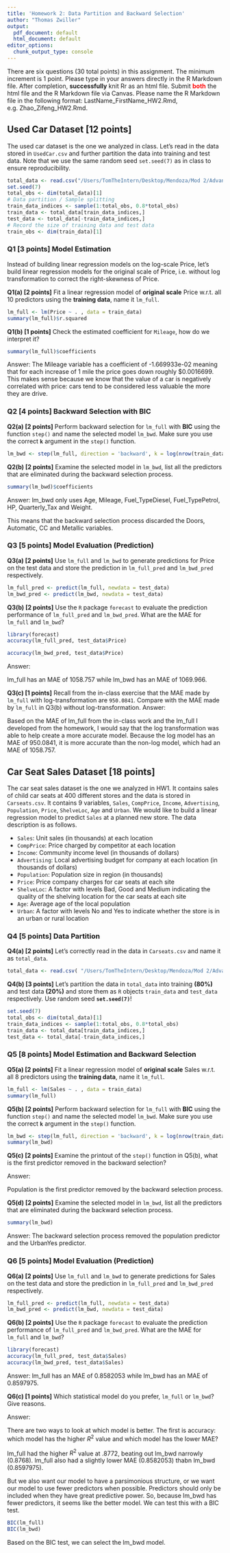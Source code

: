```yaml
---
title: 'Homework 2: Data Partition and Backward Selection'
author: "Thomas Zwiller"
output:
  pdf_document: default
  html_document: default
editor_options:
  chunk_output_type: console
---
```


There are six questions (30 total points) in this assignment. The minimum increment is 1 point. Please type in your answers directly in the R Markdown file. After completion, **successfully** knit Rr as an html file. Submit <span style="color:red">**both**</span>  the html file and the R Markdown file via Canvas. Please name the R Markdown file in the following format: LastName_FirstName_HW2.Rmd, e.g. Zhao_Zifeng_HW2.Rmd.


## Used Car Dataset [12 points]
The used car dataset is the one we analyzed in class. Let's read in the data stored in `UsedCar.csv` and further partition the data into training and test data. Note that we use the same random seed `set.seed(7)` as in class to ensure reproducibility.

```r
total_data <- read.csv("/Users/TomTheIntern/Desktop/Mendoza/Mod 2/Advanced Stats/Hmwk 2/UsedCar.csv", header=T, stringsAsFactors=T)
set.seed(7)
total_obs <- dim(total_data)[1]
# Data partition / Sample splitting
train_data_indices <- sample(1:total_obs, 0.8*total_obs)
train_data <- total_data[train_data_indices,]
test_data <- total_data[-train_data_indices,]
# Record the size of training data and test data
train_obs <- dim(train_data)[1]
```


### **Q1 [3 points]** Model Estimation
Instead of building linear regression models on the log-scale Price, let's build linear regression models for the original scale of Price, i.e. without log transformation to correct the right-skewness of Price.

**Q1(a) [2 points]**
Fit a linear regression model of **original scale** Price w.r.t. all 10 predictors using the **training data**, name it `lm_full`.
```r

lm_full <- lm(Price ~ . , data = train_data)
summary(lm_full)$r.squared

```

**Q1(b) [1 points]**
Check the estimated coefficient for `Mileage`, how do we interpret it?
```r

summary(lm_full)$coefficients

```

Answer: The Mileage variable has a coefficient of -1.669933e-02 meaning that for each increase of 1 mile the price goes down roughly $0.0016699. This makes sense because we know that the value of a car is negatively correlated with price: cars tend to be considered less valuable the more they are drive. 

### **Q2 [4 points]** Backward Selection with BIC

**Q2(a) [2 points]**
Perform backward selection for `lm_full` with **BIC** using the function `step()` and name the selected model `lm_bwd`. Make sure you use the correct **`k`** argument in the `step()` function.
```r

lm_bwd <- step(lm_full, direction = 'backward', k = log(nrow(train_data)))

```

**Q2(b) [2 points]**
Examine the selected model in `lm_bwd`, list all the predictors that are eliminated during the backward selection process.
```r

summary(lm_bwd)$coefficients

```

Answer: lm_bwd only uses Age, Mileage, Fuel_TypeDiesel, Fuel_TypePetrol, HP, Quarterly_Tax and Weight. 

This means that the backward selection process discarded the Doors, Automatic, CC and Metallic variables. 


### **Q3 [5 points]** Model Evaluation (Prediction)

**Q3(a) [2 points]**
Use `lm_full` and `lm_bwd` to generate predictions for Price on the test data and store the prediction in `lm_full_pred` and `lm_bwd_pred` respectively.
```r

lm_full_pred <- predict(lm_full, newdata = test_data)
lm_bwd_pred <- predict(lm_bwd, newdata = test_data)

```

**Q3(b) [2 points]**
Use the `R` package `forecast` to evaluate the prediction performance of `lm_full_pred` and `lm_bwd_pred`. What are the MAE for `lm_full` and `lm_bwd`?
```r
library(forecast)
accuracy(lm_full_pred, test_data$Price)

accuracy(lm_bwd_pred, test_data$Price)

```

Answer:

lm_full has an MAE of 1058.757 while lm_bwd has an MAE of 1069.966.

**Q3(c) [1 points]**
Recall from the in-class exercise that the MAE made by `lm_full` with log-transformation are `950.0841`. Compare with the MAE made by `lm_full` in Q3(b) without log-transformation. 
Answer:

Based on the MAE of lm_full from the in-class work and the lm_full I developed from the homework, I would say that the log transformation was able to help create a more accurate model. Because the log model has an MAE of 950.0841, it is more accurate than the non-log model, which had an MAE of 1058.757. 


## Car Seat Sales Dataset [18 points]
The car seat sales dataset is the one we analyzed in HW1. It contains sales of child car seats at 400 different stores and the data is stored in `Carseats.csv`. It contains 9 variables, `Sales`, `CompPrice`, `Income`, `Advertising`, `Population`, `Price`, `ShelveLoc`, `Age` and `Urban`. We would like to build a linear regression model to predict `Sales` at a planned new store. The data description is as follows.

+ `Sales`: Unit sales (in thousands) at each location
+ `CompPrice`: Price charged by competitor at each location
+ `Income`: Community income level (in thousands of dollars)
+ `Advertising`: Local advertising budget for company at each location (in thousands of dollars)
+ `Population`: Population size in region (in thousands)
+ `Price`: Price company charges for car seats at each site
+ `ShelveLoc`: A factor with levels Bad, Good and Medium indicating the quality of the shelving location for the car seats at each site
+ `Age`: Average age of the local population
+ `Urban`: A factor with levels No and Yes to indicate whether the store is in an urban or rural location


###  **Q4 [5 points]** Data Partition
**Q4(a) [2 points]**
Let's correctly read in the data in `Carseats.csv` and name it as `total_data`. 
```r

total_data <- read.csv( "/Users/TomTheIntern/Desktop/Mendoza/Mod 2/Advanced Stats/Hmwk 2/Carseats.csv", header = TRUE)

```

**Q4(b) [3 points]**
Let's partition the data in `total_data` into training **(80%)** and test data **(20%)** and store them as `R` objects `train_data` and `test_data` respectively. Use random seed **`set.seed(7)`**!
```r
set.seed(7)
total_obs <- dim(total_data)[1]
train_data_indices <- sample(1:total_obs, 0.8*total_obs)
train_data <- total_data[train_data_indices,]
test_data <- total_data[-train_data_indices,]
```

### **Q5 [8 points]** Model Estimation and Backward Selection

**Q5(a) [2 points]**
Fit a linear regression model of **original scale** Sales w.r.t. all 8 predictors using the **training data**, name it `lm_full`.
```r

lm_full <- lm(Sales ~ . , data = train_data)
summary(lm_full)

```

**Q5(b) [2 points]**
Perform backward selection for `lm_full` with **BIC** using the function `step()` and name the selected model `lm_bwd`. Make sure you use the correct **`k`** argument in the `step()` function.
```r

lm_bwd <- step(lm_full, direction = 'backward', k = log(nrow(train_data)))
summary(lm_bwd)

```


**Q5(c) [2 points]**
Examine the printout of the `step()` function in Q5(b), what is the first predictor removed in the backward selection?

Answer: 

Population is the first predictor removed by the backward selection process.

**Q5(d) [2 points]**
Examine the selected model in `lm_bwd`, list all the predictors that are eliminated during the backward selection process.
```r

summary(lm_bwd)

```

Answer: The backward selection process removed the population predictor and the UrbanYes predictor. 

### **Q6 [5 points]** Model Evaluation (Prediction)
**Q6(a) [2 points]**
Use `lm_full` and `lm_bwd` to generate predictions for Sales on the test data and store the prediction in `lm_full_pred` and `lm_bwd_pred` respectively.
```r

lm_full_pred <- predict(lm_full, newdata = test_data)
lm_bwd_pred <- predict(lm_bwd, newdata = test_data)


```

**Q6(b) [2 points]**
Use the `R` package `forecast` to evaluate the prediction performance of `lm_full_pred` and `lm_bwd_pred`. What are the MAE for `lm_full` and `lm_bwd`?
```r

library(forecast)
accuracy(lm_full_pred, test_data$Sales)
accuracy(lm_bwd_pred, test_data$Sales)

```

Answer: lm_full has an MAE of 0.8582053 while lm_bwd has an MAE of 0.8597975.

**Q6(c) [1 points]**
Which statistical model do you prefer, `lm_full` or `lm_bwd`? Give reasons.

Answer:

There are two ways to look at which model is better. The first is accuracy: which model has the higher $R^2$ value and which model has the lower MAE?

lm_full had the higher $R^2$ value at .8772, beating out lm_bwd narrowly (0.8768). lm_full also had a slightly lower MAE (0.8582053) thabn lm_bwd (0.8597975).

But we also want our model to have a parsimonious structure, or we want our model to use fewer predictors when possible. Predictors should only be included when they have great predictive power. So, because lm_bwd has fewer predictors, it seems like the better model. We can test this with a BIC test.

```r
BIC(lm_full)
BIC(lm_bwd)
```

Based on the BIC test, we can select the lm_bwd model. 








